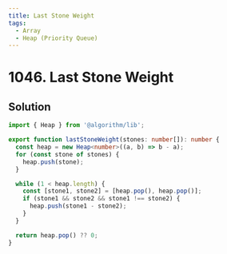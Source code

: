 ```yaml
---
title: Last Stone Weight
tags:
  - Array
  - Heap (Priority Queue)
---
```


# 1046. Last Stone Weight

<Badges>
  <LevelBadge level="easy" />
  <TopicBadge name="Array" slug="array" />
  <TopicBadge name="Heap (Priority Queue)" slug="heap-priority-queue" />
</Badges>

## Solution

```typescript filename="solution.ts" copy
import { Heap } from '@algorithm/lib';

export function lastStoneWeight(stones: number[]): number {
  const heap = new Heap<number>((a, b) => b - a);
  for (const stone of stones) {
    heap.push(stone);
  }

  while (1 < heap.length) {
    const [stone1, stone2] = [heap.pop(), heap.pop()];
    if (stone1 && stone2 && stone1 !== stone2) {
      heap.push(stone1 - stone2);
    }
  }

  return heap.pop() ?? 0;
}
```

<ProblemLink
  codingSite="leetcode"
  href="https://leetcode.com/problems/last-stone-weight"
  title="Last Stone Weight"
/>
